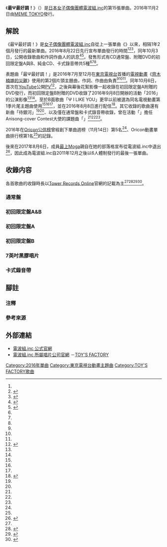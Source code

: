 {{Infobox Single 
| Name           = 最Ψ最好調！<br /><small>（{{lang|ja|最Ψ最好調}}！）</small>
| Artist         = [[電波組.inc|電波組.inc]]
| Album          = WWDBEST ～電波良好！～
| A-side         = 最Ψ最好調！
| B-side         = Ψ{{lang|ja|です}} I LIKE YOU<br />（通常盤、初回限定盤A&B）<br />待{{lang|ja|ちぼうけ}}銀河{{lang|ja|ステーション}}（通常盤、初回限定盤A&B）<br />{{lang|ja|すきすきソング}}（通常盤）
| Released       = 2016年11月2日
| Format         = [[單曲|12cm單曲]]
| Recorded       = 
| Genre          = [[日本流行音樂|J-POP]]<br />[[動畫歌曲|動畫歌曲]]
| Length         = 31:36（通常盤）<ref name="通常盤">{{Cite web|date=2016-11-02|url=http://tower.jp/item/4341979/|title=最Ψ最好調！（通常盤）|work=Tower Records Online|publisher=[[淘兒唱片|Tower Records]]|language=ja|accessdate=2017-01-01|archive-date=2018-04-07|archive-url=https://web.archive.org/web/20180407120110/http://tower.jp/item/4341979/}}</ref>
| Label          = MEME TOKYO／[[TOY'S_FACTORY|TOY'S FACTORY]]
| Writer         = {{link-ja|淺野尚志|浅野尚志}}
| Producer       = 
| Certification  = 
| Chart position = * 週榜第5名（[[Oricon公信榜|Oricon]]）<ref name="Oricon">{{Cite web|date=2016-11-14|url=http://www.oricon.co.jp/prof/500227/products/1198792/1/|title=最Ψ最好調！|work=ORICON STYLE|publisher=[[Oricon|Oricon]]|language=ja|accessdate=2017-01-01|archive-date=2018-09-06|archive-url=https://web.archive.org/web/20180906052726/https://www.oricon.co.jp/prof/500227/products/1198792/1/}}</ref>
* 週榜第1名（Oricon動畫單曲）<ref name="Oricon-anime">{{Cite web|date=2016-11-14 |url=http://www.oricon.co.jp/rank/as/w/2016-11-14/ |title=Oricon週間 CD動畫單曲排行榜 |work=ORICON STYLE |publisher=Oricon |language=ja |archiveurl=https://web.archive.org/web/20161121234725/http://www.oricon.co.jp/rank/as/w/2016-11-14/ |archivedate=2016-11-21 |accessdate=2017-01-01 |deadurl=yes }}（2017年1月1日失效）</ref>
* 週榜第4名（[[日本公告牌|Billboard JAPAN]]）<ref>{{Cite web|date=2016-11-14|url=http://www.billboard-japan.com/charts/detail?a=sales&year=2016&month=11&day=14|title=Top Singles Sales|work=[[日本公告牌|Billboard Japan]]|publisher={{link-ja|阪神CONTENTS LINK|阪神コンテンツリンク}}|language=ja|accessdate=2017-01-01|archive-date=2018-04-07|archive-url=https://web.archive.org/web/20180407120236/http://www.billboard-japan.com/charts/detail?a=sales&year=2016&month=11&day=14}}</ref>
* 週榜第2名（Billboard ANIME）<ref>{{Cite web|date=2016-11-14|url=http://www.billboard-japan.com/charts/detail?a=anime&year=2016&month=11&day=14|title=Hot Animation|work=Billboard JAPAN|publisher=阪神CONTENTS LINK|language=ja|accessdate=2017-01-01|archive-date=2019-06-09|archive-url=https://web.archive.org/web/20190609063521/http://www.billboard-japan.com/charts/detail?a=anime&year=2016&month=11&day=14}}</ref>
| Last single    = {{link-ja|即使明天地球粉碎了|あした地球がこなごなになっても}}<br />（2015年）
| This single    = '''最Ψ最好調！'''<br />（2016年）
| Next single    = {{lang|ja|{{link-ja|おやすみポラリスさよならパラレルワールド/ギラメタスでんぱスターズ|おやすみポラリスさよならパラレルワールド/ギラメタスでんぱスターズ}}}}
| Misc           = {{External music video|{{YouTube|VPBxxGx4nts|「最Ψ最好調！」}}}}
}}
《'''最Ψ最好調！'''》（{{lang-ja|最Ψ最好調！<ref name="Musicman20160822">{{Cite web|date=2016-08-22|url=http://www.musicman-net.com/artist/60027.html|script-title=ja:でんぱ組.inc、11月リリースのシングルはアニメ「斉木楠雄のΨ難」OP |work={{link-ja|Musicman (書籍)|Musicman (書籍)|Musicman-NET}}|publisher={{lang|ja|エフ·ビー·コミュニケーションズ}}|language=ja|accessdate=2017-01-01}}</ref>}}）是[[日本|日本]][[女子偶像團體|女子偶像團體]][[電波組.inc|電波組.inc]]的第15張單曲{{Refnest|group="†"|包含2014年11月12日以'''電波組.inc×[[gdgd妖精s|gdgd妖精s]]'''名義發行的單曲「愛{{lang|ja|があるから}}!!」、2015年3月25日以'''電波組.inc×[[奧特曼列傳|超人力霸王列傳]]'''名義發行的單曲「超絶超人力霸王☆Happy Days/{{lang|ja|ギダギダ}}da {{lang|ja|ズバズバ}}da!!」在內的話是電波組.inc的總計第17張單曲。}}。2016年11月2日由[[TOY'S_FACTORY#MEME_TOKYO|MEME TOKYO]]發行。

== 解說 ==
《最Ψ最好調！》是[[女子偶像團體|女子偶像團體]][[電波組.inc|電波組.inc]]自從上一張單曲《{{link-ja|即使明天地球粉碎了|あした地球がこなごなになっても}}》以來，相隔1年2個月發行的最新單曲。2016年8月22日先行宣布單曲發行的時間<ref name="Musicman20160822" /><ref name="Natalie20160822">{{Cite web|date=2016-08-22|url=http://natalie.mu/music/news/198946|script-title=ja:でんぱ組.inc「斉木楠雄のΨ難」ED曲＆新OP曲収めたニューシングル|work=[[Natalie_(網站)|音樂Natalie]]|publisher=Natasha|language=ja|accessdate=2017-01-01|archive-date=2018-11-29|archive-url=https://web.archive.org/web/20181129173615/https://natalie.mu/music/news/198946}}</ref><ref name="RO20160822">{{Cite web|date=2016-08-22|url=http://ro69.jp/news/detail/147504|script-title=ja:でんぱ組.inc、新作はアニメ『斉木楠雄のΨ難』OP曲！楽しさ全開のパーティーチューン|work=RO69|publisher={{link-ja|rockin'on inc|ロッキング・オン}}|language=ja|accessdate=2017-01-01|archive-date=2016-08-25|archive-url=https://web.archive.org/web/20160825211414/http://ro69.jp/news/detail/147504}}</ref>，同年10月3日，公開收錄歌曲和作詞作曲人的訊息<ref name="RO20161003">{{Cite web|date=2016-10-03|url=http://ro69.jp/news/detail/149321|script-title=ja:でんぱ組.inc、ニューシングル『最Ψ最好調！』の収録内容&新アートワーク解禁！|work=RO69|publisher=rockin'on inc|language=ja|accessdate=2017-01-01|archive-date=2017-01-01|archive-url=https://web.archive.org/web/20170101091422/http://ro69.jp/news/detail/149321}}</ref><ref name="Musicman20161003">{{Cite web|date=2016-10-03|url=http://www.musicman-net.com/artist/61422.html|script-title=ja:でんぱ組.incシングル「最Ψ最好調！」詳細発表、アナログ盤やカセットの限定リリースも|work=Musicman-NET|publisher={{lang|ja|エフ·ビー·コミュニケーションズ}}|language=ja|accessdate=2017-01-01}}</ref>。發售形式有CD通常盤、附贈DVD的初回限定盤A與B、純金CD、卡式錄音帶共5種<ref name="Musicman20160822" /><ref name="Natalie20160822" /><ref name="RO20160822" />。

表題曲「最Ψ最好調！」是2016年7月至12月在[[東京電視台|東京電視台]]首播的[[電視動畫|電視動畫]]《[[齊木楠雄的災難|齊木楠雄的災難]]》使用的第2個片頭主題曲，作詞、作曲由{{link-ja|淺野尚志|浅野尚志}}負責<ref name="Musicman20160822"/><ref name="Natalie20160822" /><ref name="RO20160822"/>。同年10月6日，首次在[[YouTube|YouTube]]公開[[音樂錄影帶|PV]]<ref>{{Cite web|date=2016-10-07|url=http://www.oricon.co.jp/news/2079593/full/|title=でんぱ組、新曲MVで懐かしの衣装を完全再現、バンド演奏にも初挑戦|work=ORICON STYLE|publisher=Oricon|language=ja|accessdate=2017-01-01|archive-date=2020-10-27|archive-url=https://web.archive.org/web/20201027205710/https://www.oricon.co.jp/news/2079593/full/}}</ref>，之後與幕後花絮影像一起收錄在初回限定盤A附贈的DVD發行，而初回限定盤B附贈的DVD收錄了2016年9月8日開辦的活動「{{lang|ja|はやぶさかがやきツアー}}2016」的公演影像<ref name="RO20161003" /><ref name="Musicman20161003" />。至於B面歌曲「Ψ{{lang|ja|です}} I LIKE YOU」更早以前被選為同名電視動畫第1季片尾主題曲使用<ref name="Musicman20160822" /><ref name="Natalie20160822" /><ref name="RO20160822" />，並在2016年8月8日進行配信<ref>{{Cite web|date=2016-07-19|url=http://www.musicman-net.com/artist/59060.html|script-title=ja:でんぱ組.inc、アニメ『斉木楠雄のΨ難』のED曲「Ψです I LIKE YOU」配信リリース決定|work=Musicman-NET|publisher={{lang|ja|エフ·ビー·コミュニケーションズ}}|language=ja|accessdate=2017-01-01|archive-date=2016-09-11|archive-url=https://web.archive.org/web/20160911074632/http://www.musicman-net.com/artist/59060.html}}</ref>。其它收錄的歌曲還有新曲「待{{lang|ja|ちぼうけ}}銀河{{lang|ja|ステーション}}」<ref name="RO20161003" /><ref name="Musicman20161003" />、以及僅在通常盤和卡式錄音帶收錄，曾在活動「{{link-ja|愛踊祭2016|愛踊祭}}」擔任Anisong-cover Contest大使的課題曲「{{lang|ja|[[甜蜜小天使#主題曲|すきすきソング]]}}」<ref name="Musicman20160822" /><ref name="Natalie20160822" /><ref name="RO20160822" />。

2016年在[[Oricon公信榜|Oricon公信榜]]曾經創下單曲週榜（11月14日）第5名<ref name="Oricon" />、Oricon動畫單曲排行榜第1名<ref name="Oricon-anime"/>的記錄。

後來在2017年8月6日，成員[[最上Moga|最上Moga]]親自在她的部落格宣布從電波組.inc中退出<ref>{{Cite news|url=http://www.hochi.co.jp/entertainment/20170806-OHT1T50297.html|script-title=ja:最上もが、「でんぱ組.inc」脱退を表明 「心と体のバランスが取れなくなり…」|newspaper=[[體育報知|體育報知]]|publisher=[[報知新聞社|報知新聞社]]|date=2017-08-06|accessdate=2017-08-07|language=ja|archive-url=https://web.archive.org/web/20170808054958/http://www.hochi.co.jp/entertainment/20170806-OHT1T50297.html|archive-date=2017-08-08|dead-url=yes}}</ref>，因此成為電波組.inc自2011年12月之後以6人體制發行的最後一張單曲。

== 收錄内容 ==
各首歌曲的收錄時長以[[淘兒唱片|Tower Records Online]]官網的記載為主<ref name="通常盤"/><ref>{{Cite web|date=2016-11-02|url=http://tower.jp/item/4341971/|title=最Ψ最好調！（初回限定盤A）|work=Tower Records Online|publisher=Tower Records|language=ja|accessdate=2017-01-01|archive-date=2017-04-08|archive-url=https://web.archive.org/web/20170408081525/http://tower.jp/item/4341971}}</ref><ref>{{Cite web|date=2016-11-02|url=http://tower.jp/item/4341982/|title=最Ψ最好調！（7英吋唱片單曲）|work=Tower Records Online|publisher=Tower Records|language=ja|accessdate=2017-01-01|archive-date=2017-04-07|archive-url=https://web.archive.org/web/20170407233603/http://tower.jp/item/4341982}}</ref><ref>{{Cite web|date=2016-11-02|url=http://tower.jp/item/4341983/|title=最Ψ最好調！（單曲錄音帶）|work=Tower Records Online|publisher=Tower Records|language=ja|accessdate=2017-01-01|archive-date=2017-04-07|archive-url=https://web.archive.org/web/20170407144455/http://tower.jp/item/4341983}}</ref>。

=== 通常盤 ===
{{tracklist
| collapsed       = 
| headline        = 
| total_length    = 31:36
| extra_column    = 編曲

| title1          = 最Ψ最好調！
| lyrics1         = {{link-ja|淺野尚志|浅野尚志}}
| music1          = 淺野尚志
| extra1          = 淺野尚志
| length1         = 4:28

| title2          = Ψ{{lang|ja|です}} I LIKE YOU
| lyrics2         = {{link-ja|只野菜摘|只野菜摘}}
| music2          = [[Tom-H@ck|Tom-H@ck]]
| extra2          = Tom-H@ck
| length2         = 3:47

| title3          = 待{{lang|ja|ちぼうけ}}銀河{{lang|ja|ステーション}}
| lyrics3         = {{link-ja|高橋久美子 (作家)|高橋久美子 (作家)|高橋久美子}}
| music3          = 三好啓太
| extra3          = 三好啓太
| length3         = 4:49

| title4          = {{lang|ja|すきすきソング}}
| lyrics4         = {{link-ja|山元護久|山元護久}}、[[井上廈|井上廈]]
| music4          = {{link-ja|小林亞星|小林亜星}}
| extra4          = [[前山田健一|前山田健一]]
| length4         = 2:44

| title5          = 最Ψ最好調！(Instrumental)
| lyrics5         = 
| music5          = 
| extra5          = 
| length5         = 4:28

| title6          = Ψ{{lang|ja|です}} I LIKE YOU (Instrumental)
| lyrics6         = 
| music6          = 
| extra6          = 
| length6         = 3:47

| title7          = 待{{lang|ja|ちぼうけ}}銀河{{lang|ja|ステーション}} (Instrumental)
| lyrics7         = 
| music7          = 
| extra7          = 
| length7         = 4:49

| title8          = {{lang|ja|すきすきソング}} (Instrumental)
| lyrics8         = 
| music8          = 
| extra8          = 
| length8         =  2:41
}}

=== 初回限定盤A&B ===
{{tracklist
| collapsed       = 
| headline        = 
| total_length    = 26:12
| extra_column    = 編曲

| title1          = 最Ψ最好調！
| lyrics1         = 淺野尚志
| music1          = 淺野尚志
| extra1          = 淺野尚志
| length1         = 4:28

| title2          = Ψ{{lang|ja|です}} I LIKE YOU
| lyrics2         = 只野菜摘
| music2          = Tom-H@ck
| extra2          = Tom-H@ck
| length2         = 3:47

| title3          = 待{{lang|ja|ちぼうけ}}銀河{{lang|ja|ステーション}}
| lyrics3         = 高橋久美子
| music3          = 三好啓太
| extra3          = 三好啓太
| length3         = 4:49

| title4          = 最Ψ最好調！（Instrumental）
| lyrics4         = 
| music4          = 
| extra4          = 
| length4         = 4:28

| title5          = Ψ{{lang|ja|です}} I LIKE YOU（Instrumental）
| lyrics5         = 
| music5          = 
| extra5          = 
| length5         = 3:47

| title6          = 待{{lang|ja|ちぼうけ}}銀河{{lang|ja|ステーション}}（Instrumental）
| lyrics6         = 
| music6         = 
| extra6          = 
| length6         = 4:49

}}

=== 初回限定盤A ===
{{tracklist
| headline        = DVD
| extra_column    = 導演
| total_length    =

| title1          = 最Ψ最好調！ [[音樂錄影帶|Music Video]]+幕後花絮影片
| extra1          = BOZO&YGQ
}}

=== 初回限定盤B ===
{{tracklist
| headline        = DVD
| extra_column    = 攝影日期、活動
| total_length    = 

| title1          = {{link-ja|GOGO DEMPA|GOGO DEMPA|破！to the Future}}
| extra1          = 2016年9月8日「{{lang|ja|はやぶさかがやきツアー}}2016」（[[TSUTAYA_O-EAST|Shibuya O-EAST]]）

| title2          = {{link-ja|NEO JAPONISM|WWDD}}
| extra2          = 〃

| title3          = {{lang|ja|{{link-ja|Kiss+kissでおわらない/Star☆tin'|Kiss+kissでおわらない/Star☆tin'|kiss+kissでおわらない}}}}
| extra3          = 〃

| title4          = {{lang|ja|{{link-ja|W.W.D II|W.W.D II|ノットボッチ…夏}}}}
| extra4          = 〃

| title5          = {{lang|ja|{{link-ja|辛苦了！|おつかれサマー!|おつかれサマー！}}}}
| extra5          = 〃

| title6          = {{lang|ja|すきすきソング}}
| extra6          = 〃

| title7          = {{lang|ja|{{link-ja|GOGO DEMPA|GOGO DEMPA|ユメ射す明日へ}}}}
| extra7          = 〃

| title8          = {{lang|ja|{{link-ja|GOGO DEMPA|GOGO DEMPA|キボウノウタ}}}}
| extra8          = 〃

| title9          = {{link-ja|Future Diver|Future Diver}}
| extra9          = 〃

| title10          = {{lang|ja|{{link-ja|ちゅるりちゅるりら|ちゅるりちゅるりら}}}}
| extra10          = 〃

| title11          = {{lang|ja|{{link-ja|でんでんぱっしょん|でんでんぱっしょん}}}}
| extra11          = 〃

| title12          = {{lang|ja|{{link-ja|でんぱれーどJAPAN|でんぱれーどJAPAN}}}}（with {{link-ja|Wienners|Wienners}}）
| extra12          = 〃
}}

=== 7英吋黑膠唱片 ===
{{tracklist
| collapsed       = 
| headline        = 
| total_length    =
| extra_column    = 編曲

| title1          = 最Ψ最好調！
| lyrics1         = 淺野尚志
| music1          = 淺野尚志
| extra1          = 淺野尚志
| length1         = 4:28

| title2          = Ψ{{lang|ja|です}} I LIKE YOU
| lyrics2         = 只野菜摘
| music2          = Tom-H@ck
| extra2          = Tom-H@ck
| length2         = 3:47

}}

=== 卡式錄音帶 ===
{{tracklist
| collapsed       = 
| headline        = 
| total_length    =
| extra_column    = 編曲

| title1          = 最Ψ最好調！
| lyrics1         = 淺野尚志
| music1          = 淺野尚志
| extra1          = 淺野尚志
| length1         = 4:28

| title2          = Ψ{{lang|ja|です}} I LIKE YOU
| lyrics2         = 只野菜摘
| music2          = Tom-H@ck
| extra2          = Tom-H@ck
| length2         = 3:47

| title3          = 待{{lang|ja|ちぼうけ}}銀河{{lang|ja|ステーション}}
| lyrics3         = 高橋久美子
| music3          = 三好啓太
| extra3          = 三好啓太
| length3         = 4:49

| title4          = {{lang|ja|すきすきソング}}
| lyrics4         = 山元護久、井上廈
| music4          = 小林亞星
| extra4          = 前山田健一
| length4         = 2:44

}}

== 腳註 ==
=== 注釋 ===
{{reflist|group="†"}}

=== 參考來源 ===
{{reflist|40em}}

== 外部連結 ==
* [http://dempagumi.dearstage.com/ 電波組.inc 公式官網] {{Wayback|url=http://dempagumi.dearstage.com/ |date=20181209121127 }} {{ja icon}}
* [http://www.toysfactory.co.jp/artist/dempagumi/ 電波組.inc 所屬唱片公司官網] {{Wayback|url=http://www.toysfactory.co.jp/artist/dempagumi/ |date=20210323192854 }} {{ja icon}}－[[TOY'S_FACTORY|TOY'S FACTORY]]

{{DEFAULTSORT:Saisai Saikōchō}}
[[Category:2016年單曲|Category:2016年單曲]]
[[Category:東京電視台動畫主題曲|Category:東京電視台動畫主題曲]]
[[Category:TOY'S_FACTORY歌曲|Category:TOY'S FACTORY歌曲]]